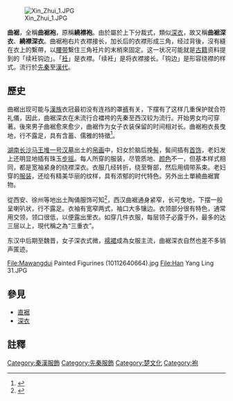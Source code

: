 {{Multiple issues|
{{Original research|time=2020-10-04T12:56:57+00:00}}
{{Refimprove|time=2020-10-04T12:56:57+00:00}}
}}
[[File:Xin_Zhui_1.JPG|thumb]]

'''曲裾'''，全稱'''曲裾袍'''，原稱'''繞襟袍'''。由於屬於上下分裁式，類似[[深衣|深衣]]，故又稱'''曲裾深衣'''、'''繞襟深衣'''。曲裾袍右片衣襟接长，加长后的衣襟形成三角，经过背後，沒有縫在衣上的繫帶，以[[腰带|腰带]]繫住三角衽片的末梢來固定。这一状况可能就是[[古籍|古籍]]资料提到的「续衽钩边」。「[[衽|衽]]」是衣襟。「续衽」是将衣襟接长。「钩边」是形容绕襟的样式。流行於[[先秦|先秦]]至[[漢代|漢代]]。

==歷史==
曲裾出现可能与[[漢族|漢族]]衣冠最初没有连裆的罩[[裤|裤]]有关，下摆有了这样几重保护就合符礼儀，因此，曲裾深衣在未流行合襠袴的先秦至西汉较为流行。开始男女均可穿著。後來男子曲裾愈來愈少，曲裾作为女子衣装保留的时间相对长。曲裾袍衣長曳地，行不露足，具有含蓄、儒雅的特徵<ref>{{Cite web |url=http://www.showchina.org/zt/zgfs/sw/200806/t195468.htm |title=看中國秦漢的服飾 |accessdate=2016-05-18 |archive-date=2015-07-16 |archive-url=https://web.archive.org/web/20150716002058/http://www.showchina.org/zt/zgfs/sw/200806/t195468.htm |dead-url=no }}</ref>。

[[湖南|湖南]][[长沙|长沙]][[马王堆汉墓|马王堆一号汉墓]]出土的[[帛画|帛画]]中，妇女於脑后挽[[髻|髻]]，鬓间插有[[首饰|首饰]]，老妇发上还明显地插有珠玉[[步摇|步摇]]。每人所穿的服装，尽管质地、[[颜色|颜色]]不一，但基本样式相同，都是宽袖紧身的绕襟深衣。衣服几经转折，绕至臀部，然后用绸带系束。老妇穿的[[服装|服装]]，还绘有精美华丽的纹样，具有浓郁的时代特色。另外出土單繞曲裾實物。

從西安、徐州等地出土陶俑服饰可知<ref>{{Cite web |url=http://news.artxun.com/shenyi-675-3374670.shtml |title=博宝艺术网秦汉婦女曲裾 |access-date=2009-10-13 |archive-date=2019-08-20 |archive-url=https://web.archive.org/web/20190820195031/http://news.artxun.com/shenyi-675-3374670.shtml |dead-url=yes }}</ref>，西汉曲裾通身紧窄，长可曳地，下摆一般呈喇叭状，行不露足。衣袖有宽窄两式，袖口大多镶边。衣领部分很有特色，通常用交领，领口很低，以便露出里衣。如穿几件衣服，每层领子必露于外，最多的达三层以上，現代稱之為“三重衣”。

东汉中后期至魏晋，女子深衣式微，[[襦裙|襦裙]]成為女服主流，曲裾深衣自然也差不多销声匿迹。
<gallery>


File:Mawangdui Painted Figurines (10112640664).jpg
File:Han Yang Ling 31.JPG
</gallery>

==參見==
* [[直裾|直裾]]
* [[深衣|深衣]]

==註釋==
{{reflist}}

[[Category:秦漢服飾|Category:秦漢服飾]]
[[Category:先秦服飾|Category:先秦服飾]]
[[Category:楚文化|Category:楚文化]]
[[Category:袍|Category:袍]]
